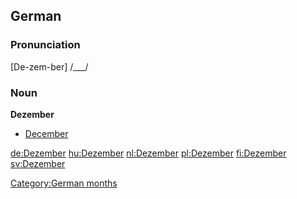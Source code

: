 ==German==

===Pronunciation===
[De-zem-ber] /___/

===Noun===
'''Dezember'''
*[[December]]

[[Category:German months]]

[[de:Dezember]]
[[hu:Dezember]]
[[nl:Dezember]]
[[pl:Dezember]]
[[fi:Dezember]]
[[sv:Dezember]]